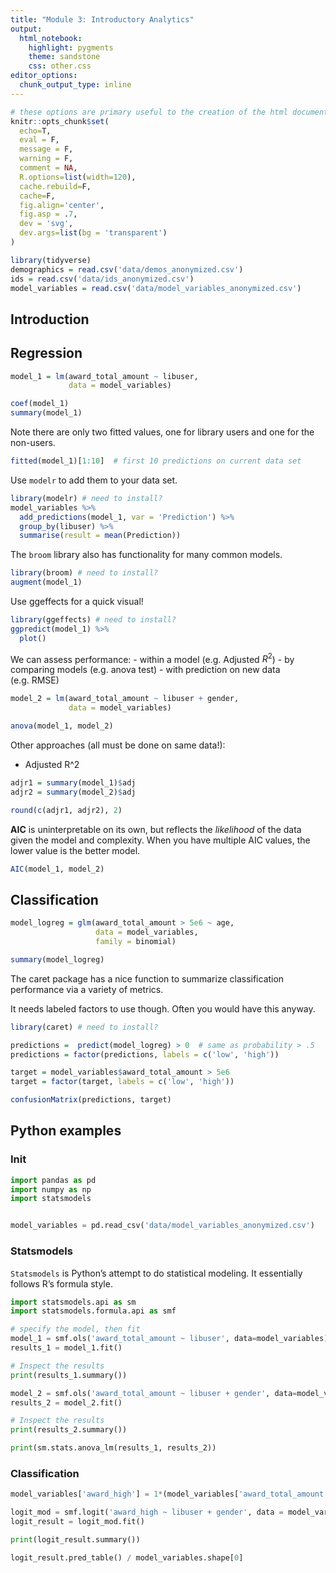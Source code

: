 ```yaml
---
title: "Module 3: Introductory Analytics"
output: 
  html_notebook: 
    highlight: pygments
    theme: sandstone
    css: other.css
editor_options: 
  chunk_output_type: inline
---
```


```r
# these options are primary useful to the creation of the html document
knitr::opts_chunk$set(
  echo=T, 
  eval = F,
  message = F, 
  warning = F, 
  comment = NA,
  R.options=list(width=120), 
  cache.rebuild=F, 
  cache=F,
  fig.align='center', 
  fig.asp = .7,
  dev = 'svg', 
  dev.args=list(bg = 'transparent')
)
```

```r
library(tidyverse)
demographics = read.csv('data/demos_anonymized.csv')
ids = read.csv('data/ids_anonymized.csv')
model_variables = read.csv('data/model_variables_anonymized.csv')
```

## Introduction


## Regression

```r
model_1 = lm(award_total_amount ~ libuser, 
             data = model_variables)

coef(model_1)
summary(model_1)
```

Note there are only two fitted values, one for library users and one for the non-users.

```r
fitted(model_1)[1:10]  # first 10 predictions on current data set
```

Use `modelr` to add them to your data set.

```r
library(modelr) # need to install?
model_variables %>% 
  add_predictions(model_1, var = 'Prediction') %>% 
  group_by(libuser) %>% 
  summarise(result = mean(Prediction))
```

The `broom` library also has functionality for many common models.

```r
library(broom) # need to install?
augment(model_1)
```

Use ggeffects for a quick visual!

```r
library(ggeffects) # need to install?
ggpredict(model_1) %>% 
  plot()
```


We can assess performance:
- within a model (e.g. Adjusted $R^2$)
- by comparing models (e.g. anova test)
- with prediction on new data (e.g. RMSE)

```r
model_2 = lm(award_total_amount ~ libuser + gender, 
             data = model_variables)

anova(model_1, model_2)
```

Other approaches (all must be done on same data!):

- Adjusted R^2

```r
adjr1 = summary(model_1)$adj
adjr2 = summary(model_2)$adj

round(c(adjr1, adjr2), 2)
```

**AIC** is uninterpretable on its own, but reflects the *likelihood* of the data given the model and complexity.  When you have multiple AIC values, the lower value is the better model.

```r
AIC(model_1, model_2)
```


## Classification

```r
model_logreg = glm(award_total_amount > 5e6 ~ age, 
                   data = model_variables,
                   family = binomial)

summary(model_logreg)
```


The caret package has a nice function to summarize classification performance via a variety of metrics.

It needs labeled factors to use though.  Often you would have this anyway.

```r
library(caret) # need to install?

predictions =  predict(model_logreg) > 0  # same as probability > .5
predictions = factor(predictions, labels = c('low', 'high'))

target = model_variables$award_total_amount > 5e6
target = factor(target, labels = c('low', 'high'))

confusionMatrix(predictions, target)
```

## Python examples

### Init

```python
import pandas as pd
import numpy as np
import statsmodels


model_variables = pd.read_csv('data/model_variables_anonymized.csv')
```

### Statsmodels

`Statsmodels` is Python's attempt to do statistical modeling.  It essentially follows R's formula style.


```python
import statsmodels.api as sm
import statsmodels.formula.api as smf

# specify the model, then fit
model_1 = smf.ols('award_total_amount ~ libuser', data=model_variables)
results_1 = model_1.fit()

# Inspect the results
print(results_1.summary())
```

```python
model_2 = smf.ols('award_total_amount ~ libuser + gender', data=model_variables)
results_2 = model_2.fit()

# Inspect the results
print(results_2.summary())
```

```python
print(sm.stats.anova_lm(results_1, results_2))
```


### Classification


```python
model_variables['award_high'] = 1*(model_variables['award_total_amount'] > 5e6) # 1* makes it a numeric

logit_mod = smf.logit('award_high ~ libuser + gender', data = model_variables)
logit_result = logit_mod.fit()

print(logit_result.summary())
```

```python
logit_result.pred_table() / model_variables.shape[0]
```

